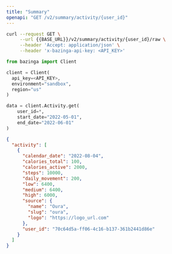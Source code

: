```yaml
---
title: "Summary"
openapi: "GET /v2/summary/activity/{user_id}"
---
```


<RequestExample>

```bash Shell
curl --request GET \
     --url {{BASE_URL}}/v2/summary/activity/{user_id}/raw \
     --header 'Accept: application/json' \
     --header 'x-bazinga-api-key: <API_KEY>'
```

```python Python
from bazinga import Client

client = Client(
  api_key=<API_KEY>,
  environment="sandbox",
  region="us"
)

data = client.Activity.get(
    user_id=*,
    start_date="2022-05-01",
    end_date="2022-06-01"
)
```

</RequestExample>

<ResponseExample>

```json Response
{
  "activity": [
    {
      "calendar_date": "2022-08-04",
      "calories_total": 100,
      "calories_active": 2000,
      "steps": 10000,
      "daily_movement": 200,
      "low": 6400,
      "medium": 6400,
      "high": 6000,
      "source": {
        "name": "Oura",
        "slug": "oura",
        "logo": "https://logo_url.com"
      },
      "user_id": "70c64d5a-ff06-4c16-b137-361b2441d86e"
    }
  ]
}
```

</ResponseExample>
